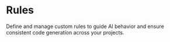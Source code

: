 # Rules

Define and manage custom rules to guide AI behavior and ensure consistent code generation across your projects.
